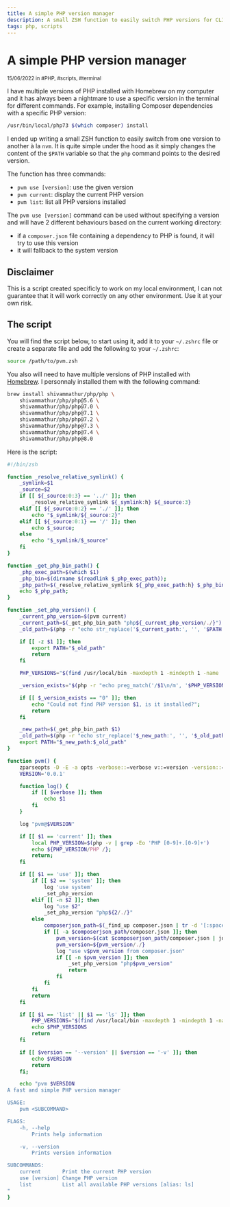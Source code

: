 ```yaml
---
title: A simple PHP version manager
description: A small ZSH function to easily switch PHP versions for CLI usage
tags: php, scripts
---
```


# A simple PHP version manager

<div class="tracking-wide uppercase opacity-50"><small>15/06/2022 in #PHP, #scripts, #terminal</small></div>

I have multiple versions of PHP installed with Homebrew on my computer and it has always been a nightmare to use a specific version in the terminal for different commands. For example, installing Composer dependencies with a specific PHP version:

```bash
/usr/bin/local/php73 $(which composer) install
```

I ended up writing a small ZSH function to easily switch from one version to another à la `nvm`. It is quite simple under the hood as it simply changes the content of the `$PATH` variable so that the `php` command points to the desired version.

The function has three commands:

- `pvm use [version]`: use the given version
- `pvm current`: display the current PHP version
- `pvm list`: list all PHP versions installed

The `pvm use [version]` command can be used without specifying a version and will have 2 different behaviours based on the current working directory:

- if a `composer.json` file containing a dependency to PHP is found, it will try to use this version
- it will fallback to the system version

## Disclaimer

This is a script created specificly to work on my local environment, I can not guarantee that it will work correctly on any other environment. Use it at your own risk.

## The script

You will find the script below, to start using it, add it to your `~/.zshrc` file or create a separate file and add the following to your `~/.zshrc`:

```bash
source /path/to/pvm.zsh
```

You also will need to have multiple versions of PHP installed with [Homebrew](https://brew.sh/). I personnaly installed them with the following command:

```bash
brew install shivammathur/php/php \
    shivammathur/php/php@5.6 \
    shivammathur/php/php@7.0 \
    shivammathur/php/php@7.1 \
    shivammathur/php/php@7.2 \
    shivammathur/php/php@7.3 \
    shivammathur/php/php@7.4 \
    shivammathur/php/php@8.0
```

Here is the script:

```bash
#!/bin/zsh

function _resolve_relative_symlink() {
    _symlink=$1
    _source=$2
    if [[ ${_source:0:3} == '../' ]]; then
        _resolve_relative_symlink ${_symlink:h} ${_source:3}
    elif [[ ${_source:0:2} == './' ]]; then
        echo "$_symlink/${_source:2}"
    elif [[ ${_source:0:1} == '/' ]]; then
        echo $_source;
    else
        echo "$_symlink/$_source"
    fi
}

function _get_php_bin_path() {
    _php_exec_path=$(which $1)
    _php_bin=$(dirname $(readlink $_php_exec_path));
    _php_path=$(_resolve_relative_symlink ${_php_exec_path:h} $_php_bin)
    echo $_php_path;
}

function _set_php_version() {
    _current_php_version=$(pvm current)
    _current_path=$(_get_php_bin_path "php${_current_php_version/./}")
    _old_path=$(php -r "echo str_replace('$_current_path:', '', '$PATH');")

    if [[ -z $1 ]]; then
        export PATH="$_old_path"
        return
    fi

    PHP_VERSIONS="$(find /usr/local/bin -maxdepth 1 -mindepth 1 -name 'php[0-9][0-9]' | sed 's#/usr/local/bin/##')"

    _version_exists="$(php -r "echo preg_match('/$1\n/m', '$PHP_VERSIONS');")"

    if [[ $_version_exists == "0" ]]; then
        echo "Could not find PHP version $1, is it installed?";
        return
    fi

    _new_path=$(_get_php_bin_path $1)
    _old_path=$(php -r "echo str_replace('$_new_path:', '', '$_old_path');")
    export PATH="$_new_path:$_old_path"
}

function pvm() {
    zparseopts -D -E -a opts -verbose::=verbose v::=version -version::=version
    VERSION='0.0.1'

    function log() {
        if [[ $verbose ]]; then
            echo $1
        fi
    }

    log "pvm@$VERSION"

    if [[ $1 == 'current' ]]; then
        local PHP_VERSION=$(php -v | grep -Eo 'PHP [0-9]+.[0-9]+')
        echo ${PHP_VERSION/PHP /};
        return;
    fi

    if [[ $1 == 'use' ]]; then
        if [[ $2 == 'system' ]]; then
            log 'use system'
            _set_php_version
        elif [[ -n $2 ]]; then
            log "use $2"
            _set_php_version "php${2/./}"
        else
            composerjson_path=$(_find_up composer.json | tr -d '[:space:]')
            if [[ -a $composerjson_path/composer.json ]]; then
                pvm_version=$(cat $composerjson_path/composer.json | jq '.require.php' | grep -Eo '[0-9](.[0-9])?' | head -n 1)
                pvm_version=${pvm_version/./}
                log "use v$pvm_version from composer.json"
                if [[ -n $pvm_version ]]; then
                    _set_php_version "php$pvm_version"
                    return
                fi
            fi
        fi
        return
    fi

    if [[ $1 == 'list' || $1 == 'ls' ]]; then
        PHP_VERSIONS="$(find /usr/local/bin -maxdepth 1 -mindepth 1 -name 'php[0-9][0-9]' | sed 's#/usr/local/bin/##')"
        echo $PHP_VERSIONS
        return
    fi

    if [[ $version == '--version' || $version == '-v' ]]; then
        echo $VERSION
        return
    fi;

    echo "pvm $VERSION
A fast and simple PHP version manager

USAGE:
    pvm <SUBCOMMAND>

FLAGS:
    -h, --help
        Prints help information

    -v, --version
        Prints version information

SUBCOMMANDS:
    current       Print the current PHP version
    use [version] Change PHP version
    list          List all available PHP versions [alias: ls]
"
}
```
